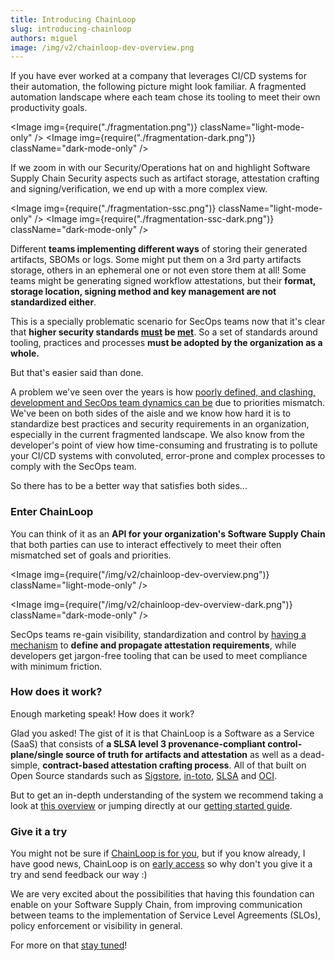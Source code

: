 ```yaml
---
title: Introducing ChainLoop
slug: introducing-chainloop
authors: miguel
image: /img/v2/chainloop-dev-overview.png
---
```



If you have ever worked at a company that leverages CI/CD systems for their automation, the following picture might look familiar. A fragmented automation landscape where each team chose its tooling to meet their own productivity goals.

<!--truncate-->

<Image img={require("./fragmentation.png")} className="light-mode-only" />
<Image img={require("./fragmentation-dark.png")} className="dark-mode-only" />

If we zoom in with our Security/Operations hat on and highlight Software Supply Chain Security aspects such as artifact storage, attestation crafting and signing/verification, we end up with a more complex view.

<Image img={require("./fragmentation-ssc.png")} className="light-mode-only" />
<Image
  img={require("./fragmentation-ssc-dark.png")}
  className="dark-mode-only"
/>

Different **teams implementing different ways** of storing their generated artifacts, SBOMs or logs. Some might put them on a 3rd party artifacts storage, others in an ephemeral one or not even store them at all! Some teams might be generating signed workflow attestations, but their **format, storage location, signing method and key management are not standardized either**.

This is a specially problematic scenario for SecOps teams now that it's clear that **higher security standards [must](https://nvlpubs.nist.gov/nistpubs/SpecialPublications/NIST.SP.800-218.pdf) be [met](https://www.federalregister.gov/documents/2021/05/17/2021-10460/improving-the-nations-cybersecurity)**. So a set of standards around tooling, practices and processes **must be adopted by the organization as a whole.**

But that's easier said than done.

A problem we've seen over the years is how [poorly defined, and clashing, development and SecOps team dynamics can be](/blog/a-tale-of-supply-chain-attestation) due to priorities mismatch. We've been on both sides of the aisle and we know how hard it is to standardize best practices and security requirements in an organization, especially in the current fragmented landscape. We also know from the developer's point of view how time-consuming and frustrating is to pollute your CI/CD systems with convoluted, error-prone and complex processes to comply with the SecOps team.

So there has to be a better way that satisfies both sides...

### Enter ChainLoop

You can think of it as an **API for your organization's Software Supply Chain** that both parties can use to interact effectively to meet their often mismatched set of goals and priorities.

<Image
  img={require("/img/v2/chainloop-dev-overview.png")}
  className="light-mode-only"
/>

<Image
  img={require("/img/v2/chainloop-dev-overview-dark.png")}
  className="dark-mode-only"
/>

SecOps teams re-gain visibility, standardization and control by [having a mechanism](/getting-started/workflow-definition#workflow-contracts) to **define and propagate attestation requirements**, while developers get jargon-free tooling that can be used to meet compliance with minimum friction.

### How does it work?

Enough marketing speak! How does it work?

Glad you asked! The gist of it is that ChainLoop is a Software as a Service (SaaS) that consists of **a SLSA level 3 provenance-compliant control-plane/single source of truth for artifacts and attestation** as well as a dead-simple, **contract-based attestation crafting process**. All of that built on Open Source standards such as [Sigstore](https://www.sigstore.dev/), [in-toto](https://in-toto.io/), [SLSA](https://slsa.dev) and [OCI](https://github.com/opencontainers/image-spec/blob/main/spec.md).

But to get an in-depth understanding of the system we recommend taking a look at [this overview](/how-does-it-work) or jumping directly at our [getting started guide](/category/getting-started).

### Give it a try

You might not be sure if [ChainLoop is for you](https://docs.chainloop.dev/who-is-it-for), but if you know already, I have good news, ChainLoop is on [early access](/category/getting-started) so why don't you give it a try and send feedback our way :)

We are very excited about the possibilities that having this foundation can enable on your Software Supply Chain, from improving communication between teams to the implementation of Service Level Agreements (SLOs), policy enforcement or visibility in general.

For more on that [stay tuned](https://us21.list-manage.com/contact-form?u=801f42b3abafc40b1a17c5f25&form_id=3f3bbfe15e6fcd4a60be9b966652cfd5)!
